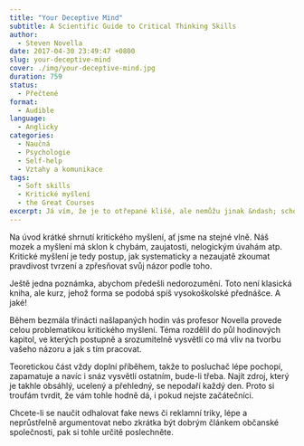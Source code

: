 ```yaml
---
title: "Your Deceptive Mind"
subtitle: A Scientific Guide to Critical Thinking Skills
author:
  - Steven Novella
date: 2017-04-30 23:49:47 +0800
slug: your-deceptive-mind
cover: ./img/your-deceptive-mind.jpg
duration: 759
status:
  - Přečtené
format:
  - Audible
language:
  - Anglicky
categories:
  - Naučná
  - Psychologie
  - Self-help
  - Vztahy a komunikace
tags:
  - Soft skills
  - Kritické myšlení
  - the Great Courses
excerpt: Já vím, že je to otřepané klišé, ale nemůžu jinak &ndash; schopnost kriticky myslet je důležitější, než kdy dříve. Oxford Dictionary za slovo roku 2016 vybral <a href="https://cs.wikipedia.org/wiki/Postpravda" target="_blank" title="Definice postpravdy">posttruth</a>, čili postpravda. Týdeník Respekt vydal o <a href="https://www.respekt.cz/special/2017/dezinformace" target="_blank">dezinformacích</a> speciální číslo. A o neověřených a nikým nekorigovaných zprávách na webu ani nemluvím. Takže se s tím musíme popasovat sami. Ale tento kurz nám pořádně pomůže!
---
```


Na úvod krátké shrnutí kritického myšlení, ať jsme na stejné vlně. Náš mozek a myšlení má sklon k chybám, zaujatosti, nelogickým úvahám atp. Kritické myšlení je tedy postup, jak systematicky a nezaujatě zkoumat pravdivost tvrzení a zpřesňovat svůj názor podle toho.

Ještě jedna poznámka, abychom předešli nedorozumění. Toto není klasická kniha, ale kurz, jehož forma se podobá spíš vysokoškolské přednášce. A jaké!

Během bezmála třinácti našlapaných hodin vás profesor Novella provede celou problematikou kritického myšlení. Téma rozdělil do půl hodinových kapitol, ve kterých postupně a srozumitelně vysvětlí co má vliv na tvorbu vašeho názoru a jak s tím pracovat.

Teoretickou část vždy doplní příběhem, takže to posluchač lépe pochopí, zapamatuje a navíc i snáz vysvětlí ostatním, bude-li třeba. Najít zdroj, který je takhle obsáhlý, ucelený a přehledný, se nepodaří každý den. Proto si troufám tvrdit, že vám tohle hodně dá, i pokud nejste začátečníci.

Chcete-li se naučit odhalovat fake news či reklamní triky, lépe a neprůstřelně argumentovat nebo zkrátka být dobrým článkem občanské společnosti, pak si tohle určitě poslechněte.
